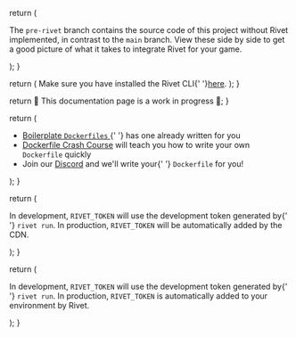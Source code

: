 
  return (
    <Info>
      <p>
        The <code>pre-rivet</code> branch contains the source code of this project without Rivet implemented,
        in contrast to the <code>main</code> branch. View these side by side to get a good picture of what it
        takes to integrate Rivet for your game.
      </p>
    </Info>
  );
}

  return (
    <Note>
      Make sure you have installed the Rivet CLI{' '}<a href='https://github.com/rivet-gg/cli#installing' target='_blank'>here</a>.
    </Note>
  );
}

  return <Info>🚧 This documentation page is a work in progress 🚧</Info>;
}

  return (
    <Accordion title='Unfamiliar with Dockerfiles?'>
      <ul>
        <li>
          <a href='https://github.com/gauthamp10/dockerfile-boilerplates'>
            Boilerplate <code>Dockerfiles</code>
          </a>{' '}
          has one already written for you
        </li>
        <li>
          <a href='https://docker-curriculum.com/#dockerfile'>Dockerfile Crash Course</a> will teach you how
          to write your own <code>Dockerfile</code> quickly
        </li>
        <li>
          Join our <a href='https://discord.gg/BG2vqsJczH'>Discord</a> and we&apos;ll write your{' '}
          <code>Dockerfile</code> for you!
        </li>
      </ul>
    </Accordion>
  );
}

  return (
    <Info>
      <p>
        In development,&nbsp;<code>RIVET_TOKEN</code> will use the development token generated by{' '}
        <code>rivet run</code>. In production,&nbsp;<code>RIVET_TOKEN</code> will be automatically added by
        the CDN.
      </p>
    </Info>
  );
}

  return (
    <Info>
      <p>
        In development, <code>RIVET_TOKEN</code> will use the development token generated by{' '}
        <code>rivet run</code>. In production,&nbsp;<code>RIVET_TOKEN</code> is automatically added to your
        environment by Rivet.
      </p>
    </Info>
  );
}